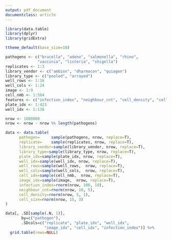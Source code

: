 ```yaml
---
output: pdf_document
documentclass: article
---
```


```r
library(data.table)
library(dplyr)
library(gridExtra)

ttheme_default(base_size=10)

pathogens <- c("brucella", "adeno", "salmonella", "rhino",
              "vaccinia", "listeria", "shigella")
replicates <- 1:3
library_vendor <- c("ambion", "dharmacon", "quiagen")
library_type <- c("pooled", "arrayed")
well_rows <- 1:16
well_cols <- 1:24
image <- 1:9
cell_nmb <- 1:564
features <- c("infection_index", "neighbour_cnt", "cell_density", "cell_size")
plate_idx <- 1:423
well_idx <- 1:138

nrow <- 1000000
nrow <- nrow - nrow %% length(pathogens)

data <- data.table(
      pathogen=     sample(pathogens, nrow, replace=T),
      replicate=    sample(replicates, nrow, replace=T),
      library_vendor=sample(library_vendor, nrow, replace=T),
      library_type=sample(library_type, nrow, replace=T),
      plate_idx=sample(plate_idx, nrow, replace=T),
      well_idx=sample(well_idx, nrow, replace=T),
      well_rows=sample(well_rows,  nrow, replace=T),
      well_cols=sample(well_cols,  nrow, replace=T),
      cell_idx=sample(cell_nmb,  nrow, replace=T),
      image_idx=sample(image,  nrow, replace=T),
      infection_index=rnorm(nrow, 100, 10),
      neighbour_cnt=rnorm(nrow, 10, 5),
      cell_density=rnorm(nrow, 5, 1),
      cell_size=rnorm(nrow, 15, 3)
)
```

```r
data[, .SD[sample(.N, 1)],
       by=c("pathogen"),
       .SDcols=c("replicate", "plate_idx", "well_idx", 
                 "image_idx", "cell_idx", "infection_index")] %>%
  grid.table(rows=NULL)
```
